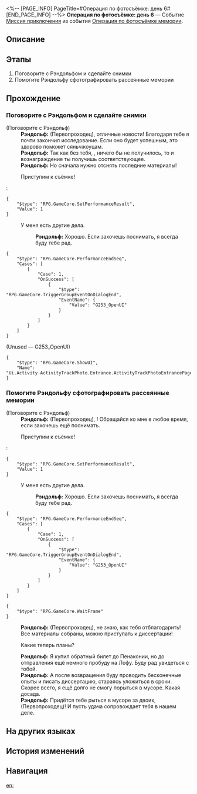 <%-- [PAGE_INFO]
PageTitle=#Операция по фотосъёмке: день 6#
[END_PAGE_INFO] --%>
{{Дополнить|Диалоги.}}
{{Миссия Инфобокс
|id              = 8024306
|Название        = 
|Изображение     = Миссия Операция по фотосъёмке день 6.png
|Тип             = Миссия приключения
|Событие         = Операция по фотосъёмке мемории
|Глава           = 
|Условия         = Завершена [[Миссия приключения]] «[[Операция по фотосъёмке: день 5]]»
|Персонажи       = Первопроходец; Рэндольф
|СтартЛокация    = [[Лофу Сяньчжоу]] — [[Центральная гавань Приюта звёздных яликов]]
|Мир             = Лофу Сяньчжоу
|Предыдущая      = Операция по фотосъёмке: день 5
|Следующая       = 
|Награды         = Кредиты*1 000
}}
'''Операция по фотосъёмке: день 6''' — Событие [[Миссия приключения]] из события [[Операция по фотосъёмке мемории]].

==Описание==
{{Описание|<!--официальное описание из Перекрёстка судеб-->}}

==Этапы==
# Поговорите с Рэндольфом и сделайте снимки
# Помогите Рэндольфу сфотографировать рассеянные мемории

==Прохождение==
{{Дополнить}}
===Поговорите с Рэндольфом и сделайте снимки===
{{Описание миссии|тип=Миссия приключения|локация=Центральная гавань Приюта звёздных яликов|Терапевт-интерн Рэндольф подготовил план, как вернуть рассеянные сегодня мемории. Сделайте для Рэндольфа снимки местоположения целей.}}
{{Диалог Начало}}

;(Поговорите с Рэндольф)
:'''Рэндольф:''' (Первопроходец), отличные новости! Благодаря тебе я почти закончил исследование. Если оно будет успешным, это здорово поможет сяньчжоуцам.
:'''Рэндольф:''' Так как без тебя, {{MC|ж=подруга|м=дружище}}, ничего бы не получилось, то и вознаграждение ты получишь соответствующее.
:'''Рэндольф:''' Но сначала нужно отснять последние материалы!
:{{Диалог|Журнал путешествий}} Приступим к съёмке!
:<pre>{
	"$type": "RPG.GameCore.SetPerformanceResult",
	"Value": 1
}</pre>
:{{Диалог|Выход}} У меня есть другие дела.
::'''Рэндольф:''' Хорошо. Если захочешь поснимать, я всегда буду тебе рад.
<pre>{
	"$type": "RPG.GameCore.PerformanceEndSeq",
	"Cases": [
		{
			"Case": 1,
			"OnSuccess": [
				{
					"$type": "RPG.GameCore.TriggerGroupEventOnDialogEnd",
					"EventName": {
						"Value": "G253_OpenUI"
					}
				}
			]
		}
	]
}</pre>

;(Unused &mdash; G253_OpenUI)
<pre>{
	"$type": "RPG.GameCore.ShowUI",
	"Name": "Ui.Activity.ActivityTrackPhoto.Entrance.ActivityTrackPhotoEntrancePage"
}</pre>
{{Диалог Конец}}

===Помогите Рэндольфу сфотографировать рассеянные мемории===
{{Описание миссии|тип=Миссия приключения|локация=Центральная гавань Приюта звёздных яликов|Помогите терапевту-интерну Рэндольфу сделать снимки, чтобы он смог поймать рассеянные мемории.}}
{{Диалог Начало}}

;(Поговорите с Рэндольф)
:'''Рэндольф:''' (Первопроходец), {{MC|ж=моя дорогая помощница|м=мой дорогой помощник}}! Обращайся ко мне в любое время, если захочешь ещё поснимать.
:{{Диалог|Журнал путешествий}} Приступим к съёмке!
:<pre>{
	"$type": "RPG.GameCore.SetPerformanceResult",
	"Value": 1
}</pre>
:{{Диалог|Выход}} У меня есть другие дела.
::'''Рэндольф:''' Хорошо. Если захочешь поснимать, я всегда буду тебе рад.
<pre>{
	"$type": "RPG.GameCore.PerformanceEndSeq",
	"Cases": [
		{
			"Case": 1,
			"OnSuccess": [
				{
					"$type": "RPG.GameCore.TriggerGroupEventOnDialogEnd",
					"EventName": {
						"Value": "G253_OpenUI"
					}
				}
			]
		}
	]
}</pre>
<pre>{
	"$type": "RPG.GameCore.WaitFrame"
}</pre>
:'''Рэндольф:''' (Первопроходец), не знаю, как тебя отблагодарить! Все материалы собраны, можно приступать к диссертации!
:{{Диалог|Стрелка}} Какие теперь планы?
:'''Рэндольф:''' Я купил обратный билет до Пенаконии, но до отправления ещё немного пробуду на Лофу. Буду рад увидеться с тобой.
:'''Рэндольф:''' А после возвращения буду проводить бесконечные опыты и писать диссертацию, стараясь уложиться в сроки. Скорее всего, я ещё долго не смогу порыться в мусоре. Какая досада.
:'''Рэндольф:''' Придётся тебе рыться в мусоре за двоих, (Первопроходец)! И пусть удача сопровождает тебя в нашем деле.
{{Диалог Конец}}

==На других языках==
{{На других языках
|en   = Operation Snapshot: Day 6
|zhs  = 留影计划·第六日
|zht  = 留影計畫•第六日
|ja   = スナップショット計画・6日目
|ko   = 촬영 계획•6일차
|es   = Operación instantáneas: Día 6
|fr   = Opération cliché&nbsp;: Jour 6
|ru   = Операция по фотосъёмке: день 6
|th   = แผนถ่ายภาพ: วันที่ 6
|vi   = Kế Hoạch Lưu Giữ Ảnh: Ngày 6
|de   = Operation Schattenspiel: Tag 6
|id   = Proyek Pemotretan: Hari 6
|pt   = Operação Captura: Dia 6
}}

==История изменений==
{{История изменений|3.5}}

==Навигация==
{{Миссия приключения Навбокс|Глава }}

[[en:]]
